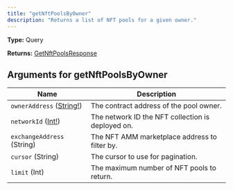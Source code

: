 ```yaml
---
title: "getNftPoolsByOwner"
description: "Returns a list of NFT pools for a given owner."
---
```


**Type:** Query

**Returns:** [GetNftPoolsResponse](/api-reference/types/getnftpoolsresponse)

## Arguments for getNftPoolsByOwner

| Name | Description |
|------|-------------|
| `ownerAddress` ([String!](/api-reference/types/string)) | The contract address of the pool owner. |
| `networkId` ([Int!](/api-reference/types/int)) | The network ID the NFT collection is deployed on. |
| `exchangeAddress` (String) | The NFT AMM marketplace address to filter by. |
| `cursor` (String) | The cursor to use for pagination. |
| `limit` (Int) | The maximum number of NFT pools to return. |

